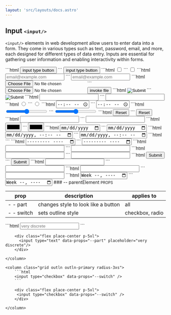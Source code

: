 ```yaml
---
layout: 'src/layouts/docs.astro'
---
```


## Input <small class="clr-subtext txt-sm txt-lowercase"> `<input/>` </small>

`<input/>` elements in web development allow users to enter data into a form.
They come in various types such as text, password, email, and more, each
designed for different types of data entry. Inputs are essential for
gathering user information and enabling interactivity within forms.

<grid class="grid cols-2 g-sm">
  <grid class='grid outln outln-primary radius-3xs'>
    ```html
    <input type="button" value="input type button"/>
    ```
    <column class='align-center[items] flex place-center p-5xl'>
      <input type="button" value="input type button"/>
    </column>
  </grid>

  <grid class='grid outln outln-primary radius-3xs'>
    ```html
    <input type="checkbox" />
    ```
    <column class='align-center[items] flex place-center p-5xl'>
      <input type="checkbox" />
    </column>
  </grid>

  <grid class='grid outln outln-primary radius-3xs'>
    ```html
    <input type="email" placeholder="email@example.com"/>
    ```
    <column class='align-center[items] flex place-center p-5xl'>
      <input type="email" placeholder="email@example.com" />
    </column>
  </grid>

  <grid class='grid outln outln-primary radius-3xs'>
    ```html
    <input type="file" />
    ```
    <column class='align-center[items] flex place-center p-5xl'>
      <input id="demo-file" type="file" />
      <button>invoke file</button>
    </column>
  </grid>

  <grid class='grid outln outln-primary radius-3xs'>
    ```html
    <input type="image" />
    ```
    <column class='align-center[items] flex place-center p-5xl'>
      <input type="image" />
    </column>
  </grid>

  <grid class='grid outln outln-primary radius-3xs'>
    ```html
    <input type="password" />
    ```
    <column class='align-center[items] flex place-center p-5xl'>
      <input type="password" />
    </column>
  </grid>

  <grid class='grid outln outln-primary radius-3xs'>
    ```html
    <input type="radio" />
    ```
    <column class='align-center[items] flex place-center p-5xl'>
      <input type="radio" />
    </column>
  </grid>

  <grid class='grid outln outln-primary radius-3xs'>
    ```html
    <input type="time" />
    ```
    <column class='align-center[items] flex place-center p-5xl'>
      <input type="time" />
    </column>
  </grid>

  <grid class='grid outln outln-primary radius-3xs'>
    ```html
    <input type="range" />
    ```
    <column class='align-center[items] flex place-center p-5xl'>
      <input type="range" />
    </column>
  </grid>

  <grid class='grid outln outln-primary radius-3xs'>
    ```html
    <input type="reset" />
    ```
    <column class='align-center[items] flex place-center p-5xl'>
      <input type="reset" />
    </column>
  </grid>

  <grid class='grid outln outln-primary radius-3xs'>
    ```html
    <input type="url" />
    ```
    <column class='align-center[items] flex place-center p-5xl'>
      <input type="url" />
    </column>
  </grid>

  <grid class='grid outln outln-primary radius-3xs'>
    ```html
    <input type="color" />
    ```
    <column class='align-center[items] flex place-center p-5xl'>
      <input type="color" />
    </column>
  </grid>

  <grid class='grid outln outln-primary radius-3xs'>
    ```html
    <input type="date" />
    ```
    <column class='align-center[items] flex place-center p-5xl'>
      <input type="date" />
    </column>
  </grid>

  <grid class='grid outln outln-primary radius-3xs'>
    ```html
    <input type="datetime-local" />
    ```
    <column class='align-center[items] flex place-center p-5xl'>
      <input type="datetime-local" />
    </column>
  </grid>

  <grid class='grid outln outln-primary radius-3xs'>
    ```html
    <input type="hidden" />
    ```
    <column class='align-center[items] flex place-center p-5xl'>
      <input type="hidden" />
    </column>
  </grid>

  <grid class='grid outln outln-primary radius-3xs'>
    ```html
    <input type="month" />
    ```
    <column class='align-center[items] flex place-center p-5xl'>
      <input type="month" />
    </column>
  </grid>

  <grid class='grid outln outln-primary radius-3xs'>
    ```html
    <input type="number" />
    ```
    <column class='align-center[items] flex place-center p-5xl'>
      <input type="number" />
    </column>
  </grid>

  <grid class='grid outln outln-primary radius-3xs'>
    ```html
    <input type="search" />
    ```
    <column class='align-center[items] flex place-center p-5xl'>
      <input type="search" />
    </column>
  </grid>

  <grid class='grid outln outln-primary radius-3xs'>
    ```html
    <input type="submit" />
    ```
    <column class='align-center[items] flex place-center p-5xl'>
      <input type="submit" />
    </column>
  </grid>

  <grid class='grid outln outln-primary radius-3xs'>
    ```html
    <input type="tel" />
    ```
    <column class='align-center[items] flex place-center p-5xl'>
      <input type="tel" />
    </column>
  </grid>

  <grid class='grid outln outln-primary radius-3xs'>
    ```html
    <input type="text" />
    ```
    <column class='align-center[items] flex place-center p-5xl'>
      <input type="text" />
    </column>
  </grid>

  <grid class='grid outln outln-primary radius-3xs'>
    ```html
    <input type="week" />
    ```
    <column class='align-center[items] flex place-center p-5xl'>
      <input type="week" />
    </column>
  </grid>
</grid>
### -- parentElement <small class="clr-subtext txt-sm"> PROPS </small>

| prop        | description                         | applies to      |
| ----------- | ----------------------------------- | --------------- |
| - - part    | changes style to look like a button | all             |
| - - switch  | sets outline style                  | checkbox, radio |

<grid class="grid cols-2 g-sm">
    <column class="grid outln outln-primary radius-3xs">
        ```html
        <input type="text" data-props="--part" placeholder="very discrete" />
        ```

        <div class="flex place-center p-5xl">
          <input type="text" data-props="--part" placeholder="very discrete"/>
        </div>

    </column>

    <column class="grid outln outln-primary radius-3xs">
        ```html
        <input type="checkbox" data-props="--switch" />
        ```

        <div class="flex place-center p-5xl">
         <input type="checkbox" data-props="--switch" />
        </div>

    </column>

</grid>